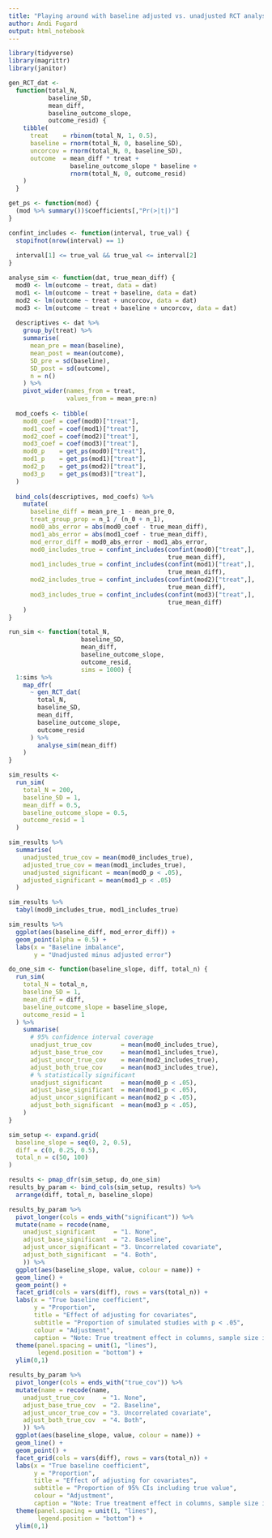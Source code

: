 ```yaml
---
title: "Playing around with baseline adjusted vs. unadjusted RCT analysis"
author: Andi Fugard
output: html_notebook
---
```


```r
library(tidyverse)
library(magrittr)
library(janitor)
```


```r
gen_RCT_dat <-
  function(total_N,
           baseline_SD,
           mean_diff,
           baseline_outcome_slope,
           outcome_resid) {
    tibble(
      treat    = rbinom(total_N, 1, 0.5),
      baseline = rnorm(total_N, 0, baseline_SD),
      uncorcov = rnorm(total_N, 0, baseline_SD),
      outcome  = mean_diff * treat +
                 baseline_outcome_slope * baseline +
                 rnorm(total_N, 0, outcome_resid)
    )
  }
```



```r
get_ps <- function(mod) {
  (mod %>% summary())$coefficients[,"Pr(>|t|)"]
}

confint_includes <- function(interval, true_val) {
  stopifnot(nrow(interval) == 1)
  
  interval[1] <= true_val && true_val <= interval[2]
}
```


```r
analyse_sim <- function(dat, true_mean_diff) {
  mod0 <- lm(outcome ~ treat, data = dat)
  mod1 <- lm(outcome ~ treat + baseline, data = dat)
  mod2 <- lm(outcome ~ treat + uncorcov, data = dat)
  mod3 <- lm(outcome ~ treat + baseline + uncorcov, data = dat)
  
  descriptives <- dat %>%
    group_by(treat) %>%
    summarise(
      mean_pre = mean(baseline),
      mean_post = mean(outcome),
      SD_pre = sd(baseline),
      SD_post = sd(outcome),
      n = n()
    ) %>%
    pivot_wider(names_from = treat,
                values_from = mean_pre:n)
  
  mod_coefs <- tibble(
    mod0_coef = coef(mod0)["treat"],
    mod1_coef = coef(mod1)["treat"],
    mod2_coef = coef(mod2)["treat"],
    mod3_coef = coef(mod3)["treat"],
    mod0_p    = get_ps(mod0)["treat"],
    mod1_p    = get_ps(mod1)["treat"],
    mod2_p    = get_ps(mod2)["treat"],
    mod3_p    = get_ps(mod3)["treat"],
  )  
  
  bind_cols(descriptives, mod_coefs) %>%
    mutate(
      baseline_diff = mean_pre_1 - mean_pre_0,
      treat_group_prop = n_1 / (n_0 + n_1),
      mod0_abs_error = abs(mod0_coef - true_mean_diff),
      mod1_abs_error = abs(mod1_coef - true_mean_diff),
      mod_error_diff = mod0_abs_error - mod1_abs_error,
      mod0_includes_true = confint_includes(confint(mod0)["treat",],
                                            true_mean_diff),
      mod1_includes_true = confint_includes(confint(mod1)["treat",],
                                            true_mean_diff),
      mod2_includes_true = confint_includes(confint(mod2)["treat",],
                                            true_mean_diff),
      mod3_includes_true = confint_includes(confint(mod3)["treat",],
                                            true_mean_diff)
    )  
}
```


```r
run_sim <- function(total_N,
                    baseline_SD,
                    mean_diff,
                    baseline_outcome_slope,
                    outcome_resid,
                    sims = 1000) {
  1:sims %>%
    map_dfr(
      ~ gen_RCT_dat(
        total_N,
        baseline_SD,
        mean_diff,
        baseline_outcome_slope,
        outcome_resid
      ) %>%
        analyse_sim(mean_diff)
    )
}
```



```r
sim_results <-
  run_sim(
    total_N = 200,
    baseline_SD = 1,
    mean_diff = 0.5,
    baseline_outcome_slope = 0.5,
    outcome_resid = 1
  )
```


```r
sim_results %>%
  summarise(
    unadjusted_true_cov = mean(mod0_includes_true),
    adjusted_true_cov = mean(mod1_includes_true),
    unadjusted_significant = mean(mod0_p < .05),
    adjusted_significant = mean(mod1_p < .05)
  )
```

```r
sim_results %>%
  tabyl(mod0_includes_true, mod1_includes_true)
```



```r
sim_results %>%
  ggplot(aes(baseline_diff, mod_error_diff)) +
  geom_point(alpha = 0.5) +
  labs(x = "Baseline imbalance",
       y = "Unadjusted minus adjusted error")
```







```r
do_one_sim <- function(baseline_slope, diff, total_n) {
  run_sim(
    total_N = total_n,
    baseline_SD = 1,
    mean_diff = diff,
    baseline_outcome_slope = baseline_slope,
    outcome_resid = 1
  ) %>%
    summarise(
      # 95% confidence interval coverage
      unadjust_true_cov        = mean(mod0_includes_true),
      adjust_base_true_cov     = mean(mod1_includes_true),
      adjust_uncor_true_cov    = mean(mod2_includes_true),
      adjust_both_true_cov     = mean(mod3_includes_true),
      # % statistically significant
      unadjust_significant     = mean(mod0_p < .05),
      adjust_base_significant  = mean(mod1_p < .05),
      adjust_uncor_significant = mean(mod2_p < .05),
      adjust_both_significant  = mean(mod3_p < .05),
    )
}
```

```r
sim_setup <- expand.grid(
  baseline_slope = seq(0, 2, 0.5),
  diff = c(0, 0.25, 0.5),
  total_n = c(50, 100)
)
```

```r
results <- pmap_dfr(sim_setup, do_one_sim)
results_by_param <- bind_cols(sim_setup, results) %>%
  arrange(diff, total_n, baseline_slope)
```


```r
results_by_param %>%
  pivot_longer(cols = ends_with("significant")) %>%
  mutate(name = recode(name,
    unadjust_significant     = "1. None",
    adjust_base_significant  = "2. Baseline",
    adjust_uncor_significant = "3. Uncorrelated covariate",
    adjust_both_significant  = "4. Both",
    )) %>%
  ggplot(aes(baseline_slope, value, colour = name)) +
  geom_line() +
  geom_point() +
  facet_grid(cols = vars(diff), rows = vars(total_n)) +
  labs(x = "True baseline coefficient",
       y = "Proportion",
       title = "Effect of adjusting for covariates",
       subtitle = "Proportion of simulated studies with p < .05",
       colour = "Adjustment",
       caption = "Note: True treatment effect in columns, sample size in rows") +
  theme(panel.spacing = unit(1, "lines"),
        legend.position = "bottom") +
  ylim(0,1)
```


```r
results_by_param %>%
  pivot_longer(cols = ends_with("true_cov")) %>%
  mutate(name = recode(name,
    unadjust_true_cov     = "1. None",
    adjust_base_true_cov  = "2. Baseline",
    adjust_uncor_true_cov = "3. Uncorrelated covariate",
    adjust_both_true_cov  = "4. Both",
    )) %>%
  ggplot(aes(baseline_slope, value, colour = name)) +
  geom_line() +
  geom_point() +
  facet_grid(cols = vars(diff), rows = vars(total_n)) +
  labs(x = "True baseline coefficient",
       y = "Proportion",
       title = "Effect of adjusting for covariates",
       subtitle = "Proportion of 95% CIs including true value",
       colour = "Adjustment",
       caption = "Note: True treatment effect in columns, sample size in rows") +
  theme(panel.spacing = unit(1, "lines"),
        legend.position = "bottom") +
  ylim(0,1)
```


